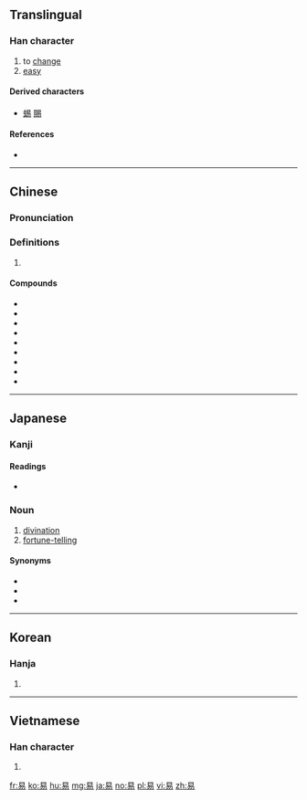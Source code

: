 {{also|昜}}
==Translingual==

===Han character===
{{Han char|rn=72|rad=日|as=04|sn=8|four=60227|canj=APHH|ids=⿱日勿}}

# to [[change]]
# [[easy]]

====Derived characters====
* [[蜴]] [[賜]]

====References====
* {{Han ref|kx=0492.030|dkj=13814|dj=0854.080|hdz=21494.010|uh=6613|ud=26131|bh=A9F6|bd=43510}}

----

==Chinese==
{{zh-forms}}

===Pronunciation===
{{zh-pron
|m=yì
|c=ji6,jik6
|mc=y
|oc=y
|ma=
|cat=v,a
}}

===Definitions===
# {{rfdef|lang=zh}}

====Compounds====
* {{zh-l|易貨貿易}}
* {{zh-l|易拉罐}}
* {{zh-l|易經|yìjīng|[[I Ching]]}}
* {{zh-l|易燃物}}
* {{zh-l|易熔合金}}
* {{zh-l|易如反掌}}
* {{zh-l|易手}}
* {{zh-l|易于}}
* {{zh-l|易幟}}

----

==Japanese==

===Kanji===
{{ja-kanji|grade=5|rs=日04}}

====Readings====
* {{ja-readings|goon=[[い]] (i), [[やく]] (yaku)|kanon=[[い]] (i), [[えき]] (eki)|kun=[[やさしい]] (yasashii), [[かえる]] (kaeru), [[おさめる]] (osameru)}}

===Noun===
{{ja-noun|えき}}

# [[divination]]
# [[fortune-telling]]

====Synonyms====
* {{ja-l|卜|うらない|uranai}}
* {{ja-l|占|うら|ura}}
* {{ja-l|卜占|ぼくせん|bokusen}}

----

==Korean==

===Hanja===
{{ko-hanja|hangeul=[[역]], [[이]]|eumhun=|rv=yeok, i|mr=yŏk, i|y=yek, i}}

# {{defn|lang=ko|sort=日04}}

----

==Vietnamese==

===Han character===
{{vi-hantu|[[dịch]], [[dể]], [[dễ]], [[di]], [[diệc]], [[dẻ]], [[dẹ]], [[dị]], [[dịu]], [[rẻ]], [[rể]]|rs=日04}}

# {{defn|lang=vi|sort=日04}}

[[fr:易]]
[[ko:易]]
[[hu:易]]
[[mg:易]]
[[ja:易]]
[[no:易]]
[[pl:易]]
[[vi:易]]
[[zh:易]]